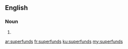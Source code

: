 {{also|Superfunds}}
==English==

===Noun===
{{head|en|noun plural form}}

# {{plural of|superfund|lang=en}}

[[ar:superfunds]]
[[fr:superfunds]]
[[ku:superfunds]]
[[my:superfunds]]